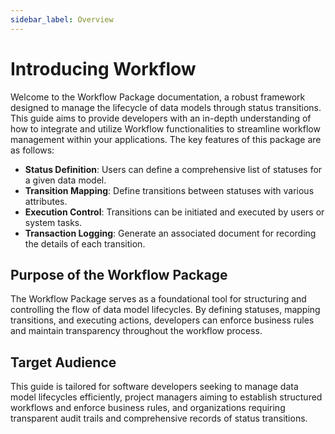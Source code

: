 ```yaml
---
sidebar_label: Overview
---
```


# Introducing Workflow

Welcome to the Workflow Package documentation, a robust framework designed to manage the lifecycle of data models through status transitions. This guide aims to provide developers with an in-depth understanding of how to integrate and utilize Workflow functionalities to streamline workflow management within your applications. The key features of this package are as follows:
- **Status Definition**: Users can define a comprehensive list of statuses for a given data model.
- **Transition Mapping**: Define transitions between statuses with various attributes.
- **Execution Control**: Transitions can be initiated and executed by users or system tasks.
- **Transaction Logging**: Generate an associated document for recording the details of each transition.
    
## Purpose of the Workflow Package

The Workflow Package serves as a foundational tool for structuring and controlling the flow of data model lifecycles. By defining statuses, mapping transitions, and executing actions, developers can enforce business rules and maintain transparency throughout the workflow process.

## Target Audience

This guide is tailored for software developers seeking to manage data model lifecycles efficiently, project managers aiming to establish structured workflows and enforce business rules, and organizations requiring transparent audit trails and comprehensive records of status transitions.